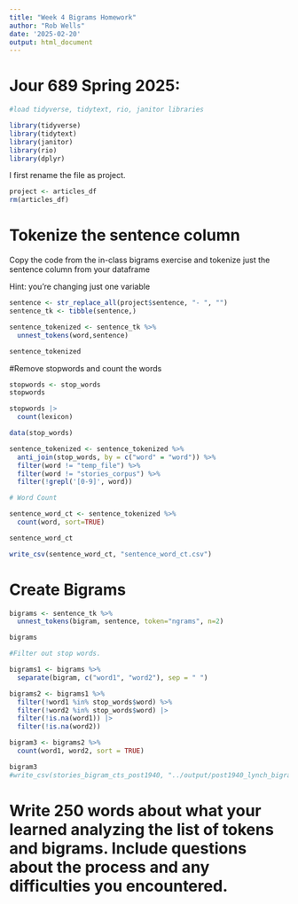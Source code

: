 ```yaml
---
title: "Week 4 Bigrams Homework"
author: "Rob Wells"
date: '2025-02-20'
output: html_document
---
```


# Jour 689 Spring 2025:


```r
#load tidyverse, tidytext, rio, janitor libraries

library(tidyverse)
library(tidytext)
library(janitor)
library(rio)
library(dplyr)

```

I first rename the file as project.

```r

project <- articles_df
rm(articles_df)
```


# Tokenize the sentence column
Copy the code from the in-class bigrams exercise and tokenize just the sentence column from your dataframe

Hint: you're changing just one variable

```r
sentence <- str_replace_all(project$sentence, "- ", "")
sentence_tk <- tibble(sentence,)

sentence_tokenized <- sentence_tk %>%
  unnest_tokens(word,sentence)

sentence_tokenized
```

#Remove stopwords and count the words
```r
stopwords <- stop_words
stopwords

stopwords |> 
  count(lexicon)

```


```r

data(stop_words)

sentence_tokenized <- sentence_tokenized %>%
  anti_join(stop_words, by = c("word" = "word")) %>%
  filter(word != "temp_file") %>%
  filter(word != "stories_corpus") %>%
  filter(!grepl('[0-9]', word))

# Word Count

sentence_word_ct <- sentence_tokenized %>%
  count(word, sort=TRUE)

sentence_word_ct

write_csv(sentence_word_ct, "sentence_word_ct.csv")
```


# Create Bigrams

```r
bigrams <- sentence_tk %>%
  unnest_tokens(bigram, sentence, token="ngrams", n=2)

bigrams

#Filter out stop words.

bigrams1 <- bigrams %>%
  separate(bigram, c("word1", "word2"), sep = " ")

bigrams2 <- bigrams1 %>%
  filter(!word1 %in% stop_words$word) %>%
  filter(!word2 %in% stop_words$word) |>
  filter(!is.na(word1)) |>
  filter(!is.na(word2)) 

bigram3 <- bigrams2 %>%
  count(word1, word2, sort = TRUE)

bigram3
#write_csv(stories_bigram_cts_post1940, "../output/post1940_lynch_bigram_count.csv")

```


# Write 250 words about what your learned analyzing the list of tokens and bigrams. Include questions about the process and any difficulties you encountered.
